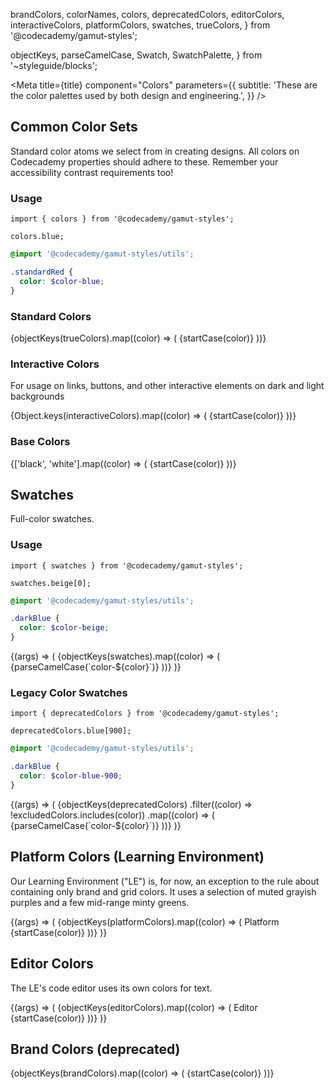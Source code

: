   brandColors,
  colorNames,
  colors,
  deprecatedColors,
  editorColors,
  interactiveColors,
  platformColors,
  swatches,
  trueColors,
} from '@codecademy/gamut-styles';

  objectKeys,
  parseCamelCase,
  Swatch,
  SwatchPalette,
} from '~styleguide/blocks';


<Meta
  title={title}
  component="Colors"
  parameters={{
    subtitle:
      'These are the color palettes used by both design and engineering.',
  }}
/>

## Common Color Sets

Standard color atoms we select from in creating designs. All colors on
Codecademy properties should adhere to these. Remember your accessibility
contrast requirements too!

### Usage

```tsx
import { colors } from '@codecademy/gamut-styles';

colors.blue;
```

```scss
@import '@codecademy/gamut-styles/utils';

.standardRed {
  color: $color-blue;
}
```

### Standard Colors

<Story name="Standard">
  <LayoutGrid rowGap="md" columnGap="md">
    {objectKeys(trueColors).map((color) => (
      <Column key={color} size={{ xs: 6, sm: 3 }}>
        <Container flex={false}>
          <Heading as="h2" fontSize="xs">
            {startCase(color)}
          </Heading>
          <Swatch
            alias={colorNames[color].toUpperCase()}
            name={`$color-${parseCamelCase(color)}`}
            hex={colors[color]}
          />
        </Container>
      </Column>
    ))}
  </LayoutGrid>
</Story>

<br />

### Interactive Colors

For usage on links, buttons, and other interactive elements on dark and light backgrounds

<Story name="Interactive">
  <LayoutGrid rowGap="md" columnGap="md">
    {Object.keys(interactiveColors).map((color) => (
      <Column key={color} size={{ xs: 6, sm: 3 }}>
        <Container flex={false}>
          <Heading as="h2" fontSize="xs">
            {startCase(color)}
          </Heading>
          <Swatch
            name={`$color-interactive-${parseCamelCase(color)}`}
            hex={interactiveColors[color]}
          />
        </Container>
      </Column>
    ))}
  </LayoutGrid>
</Story>

<br />

### Base Colors

<Story name="Base">
  <LayoutGrid rowGap="md" columnGap="md">
    {['black', 'white'].map((color) => (
      <Column key={color} size={{ xs: 6, sm: 3 }}>
        <Container flex={false}>
          <Heading as="h2" fontSize="xs">
            {startCase(color)}
          </Heading>
          <Swatch
            name={`$color-${parseCamelCase(color)}`}
            hex={colors[color]}
          />
        </Container>
      </Column>
    ))}
  </LayoutGrid>
</Story>

<br />

## Swatches

Full-color swatches.

### Usage

```tsx
import { swatches } from '@codecademy/gamut-styles';

swatches.beige[0];
```

```scss
@import '@codecademy/gamut-styles/utils';

.darkBlue {
  color: $color-beige;
}
```

<Story name="Color Swatches">
  {(args) => (
    <LayoutGrid rowGap="md" columnGap="md">
      {objectKeys(swatches).map((color) => (
        <Column key={color} size={{ xs: 6, sm: 3 }}>
          <Container flex={false}>
            <Heading as="h2" fontSize="xs">
              {parseCamelCase(`color-${color}`)}
            </Heading>
            <SwatchPalette
              variablePrefix={`color-${color}`}
              data={swatches[color]}
            />
          </Container>
        </Column>
      ))}
    </LayoutGrid>
  )}
</Story>

### Legacy Color Swatches

```tsx
import { deprecatedColors } from '@codecademy/gamut-styles';

deprecatedColors.blue[900];
```

```scss
@import '@codecademy/gamut-styles/utils';

.darkBlue {
  color: $color-blue-900;
}
```

<Story name="Rest">
  {(args) => (
    <LayoutGrid rowGap="md" columnGap="md">
      {objectKeys(deprecatedColors)
        .filter((color) => !excludedColors.includes(color))
        .map((color) => (
          <Column key={color} size={{ xs: 6, sm: 3 }}>
            <Container flex={false}>
              <Heading as="h2" fontSize="xs">
                {parseCamelCase(`color-${color}`)}
              </Heading>
              <SwatchPalette
                variablePrefix={`color-${color}`}
                data={deprecatedColors[color]}
              />
            </Container>
          </Column>
        ))}
    </LayoutGrid>
  )}
</Story>

## Platform Colors (Learning Environment)

Our Learning Environment ("LE") is, for now, an exception to the rule
about containing only brand and grid colors. It uses a selection of muted
grayish purples and a few mid-range minty greens.

<Story name="Platform ">
  {(args) => (
    <LayoutGrid rowGap="md" columnGap="md">
      {objectKeys(platformColors).map((color) => (
        <Column key={color} size={{ xs: 6, sm: 3 }}>
          <Container flex={false}>
            <Heading as="h2" fontSize="xs">
              Platform {startCase(color)}
            </Heading>
            <SwatchPalette
              variablePrefix={`platform-${color}`}
              data={platformColors[color]}
            />
          </Container>
        </Column>
      ))}
    </LayoutGrid>
  )}
</Story>

<br />

## Editor Colors

The LE's code editor uses its own colors for text.

<Story name="Editor">
  {(args) => (
    <LayoutGrid rowGap="md" columnGap="md">
      {objectKeys(editorColors).map((color) => (
        <Column key={color} size={{ xs: 6, sm: 3 }}>
          <Container flex={false}>
            <Heading as="h2" fontSize="xs">
              Editor {startCase(color)}
            </Heading>
            <Swatch
              name={`color-editor-${parseCamelCase(color)}`}
              hex={editorColors[color]}
            />
          </Container>
        </Column>
      ))}
    </LayoutGrid>
  )}
</Story>

<br />

## Brand Colors (deprecated)

<Story name="Brand">
  <LayoutGrid rowGap="md" columnGap="md">
    {objectKeys(brandColors).map((color) => (
      <Column key={color} size={{ xs: 6, sm: 3 }}>
        <Container flex={false}>
          <Heading as="h2" fontSize="xs">
            {startCase(color)}
          </Heading>
          <Swatch
            name={`$brand-${parseCamelCase(color)}`}
            hex={brandColors[color]}
          />
        </Container>
      </Column>
    ))}
  </LayoutGrid>
</Story>
